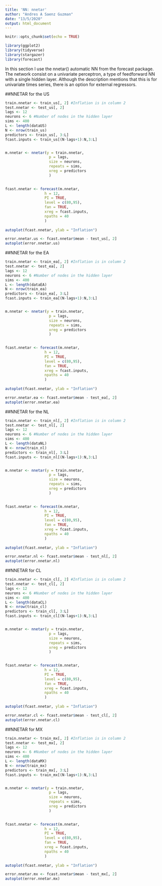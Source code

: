 ---
title: 'NN: nnetar'
author: "Andres A Saenz Guzman"
date: "13/5/2020"
output: html_document
---

```{r setup, include=FALSE}
knitr::opts_chunk$set(echo = TRUE)
```


```{r libraries , results='hide'}
library(ggplot2)
library(tidyverse)
library(stargazer)
library(forecast)
```

In this section I use the nnetar() automatic NN from the forecast package. The network consist on a univariate perceptron, a type of feedforward NN with a single hidden layer. Although the description mentions that this is for univariate times series, there is an option for external regressors.

##NNETAR for the US

```{r nnetar US}
train.nnetar <- train_us[, 2] #Inflation is in column 2
test.nnetar <- test_us[, 2]
lags <- 12
neurons <- 6 #Number of nodes in the hidden layer
sims <- 400
L <- length(dataUS)
N <- nrow(train_us)
predictors <- train_us[, 3:L]
fcast.inputs <- train_us[(N-lags+1):N,3:L]


m.nnetar <- nnetar(y = train.nnetar, 
                    p = lags, 
                    size = neurons,
                    repeats = sims,
                    xreg = predictors
                    )

 
fcast.nnetar <- forecast(m.nnetar, 
                  h = 12, 
                  PI = TRUE, 
                  level = c(80,95), 
                  fan = TRUE,
                  xreg = fcast.inputs,
                  npaths = 40
                  )
         
autoplot(fcast.nnetar, ylab = "Inflation")    

error.nnetar.us <- fcast.nnetar$mean - test_us[, 2]
autoplot(error.nnetar.us)
```

##NNETAR for the EA

```{r nnetar EA}
train.nnetar <- train_ea[, 2] #Inflation is in column 2
test.nnetar <- test_ea[, 2]
lags <- 12
neurons <- 6 #Number of nodes in the hidden layer
sims <- 400
L <- length(dataEA)
N <- nrow(train_ea)
predictors <- train_ea[, 3:L]
fcast.inputs <- train_ea[(N-lags+1):N,3:L]


m.nnetar <- nnetar(y = train.nnetar, 
                    p = lags, 
                    size = neurons,
                    repeats = sims,
                    xreg = predictors
                    )

 
fcast.nnetar <- forecast(m.nnetar, 
                  h = 12, 
                  PI = TRUE, 
                  level = c(80,95), 
                  fan = TRUE,
                  xreg = fcast.inputs,
                  npaths = 40
                  )
         
autoplot(fcast.nnetar, ylab = "Inflation")    

error.nnetar.ea <- fcast.nnetar$mean - test_ea[, 2]
autoplot(error.nnetar.ea)
```

##NNETAR for the NL

```{r nnetar NL}
train.nnetar <- train_nl[, 2] #Inflation is in column 2
test.nnetar <- test_nl[, 2]
lags <- 12
neurons <- 6 #Number of nodes in the hidden layer
sims <- 400
L <- length(dataNL)
N <- nrow(train_nl)
predictors <- train_nl[, 3:L]
fcast.inputs <- train_nl[(N-lags+1):N,3:L]


m.nnetar <- nnetar(y = train.nnetar, 
                    p = lags, 
                    size = neurons,
                    repeats = sims,
                    xreg = predictors
                    )

 
fcast.nnetar <- forecast(m.nnetar, 
                  h = 12, 
                  PI = TRUE, 
                  level = c(80,95), 
                  fan = TRUE,
                  xreg = fcast.inputs,
                  npaths = 40
                  )
         
autoplot(fcast.nnetar, ylab = "Inflation")    

error.nnetar.nl <- fcast.nnetar$mean - test_nl[, 2]
autoplot(error.nnetar.nl)
```

##NNETAR for CL

```{r nnetar CL}
train.nnetar <- train_cl[, 2] #Inflation is in column 2
test.nnetar <- test_cl[, 2]
lags <- 12
neurons <- 6 #Number of nodes in the hidden layer
sims <- 400
L <- length(dataCL)
N <- nrow(train_cl)
predictors <- train_cl[, 3:L]
fcast.inputs <- train_cl[(N-lags+1):N,3:L]


m.nnetar <- nnetar(y = train.nnetar, 
                    p = lags, 
                    size = neurons,
                    repeats = sims,
                    xreg = predictors
                    )

 
fcast.nnetar <- forecast(m.nnetar, 
                  h = 12, 
                  PI = TRUE, 
                  level = c(80,95), 
                  fan = TRUE,
                  xreg = fcast.inputs,
                  npaths = 40
                  )
         
autoplot(fcast.nnetar, ylab = "Inflation")    

error.nnetar.cl <- fcast.nnetar$mean - test_cl[, 2]
autoplot(error.nnetar.cl)
```

##NNETAR for MX

```{r nnetar MX}
train.nnetar <- train_mx[, 2] #Inflation is in column 2
test.nnetar <- test_mx[, 2]
lags <- 12
neurons <- 6 #Number of nodes in the hidden layer
sims <- 400
L <- length(dataMX)
N <- nrow(train_mx)
predictors <- train_mx[, 3:L]
fcast.inputs <- train_mx[(N-lags+1):N,3:L]


m.nnetar <- nnetar(y = train.nnetar, 
                    p = lags, 
                    size = neurons,
                    repeats = sims,
                    xreg = predictors
                    )

 
fcast.nnetar <- forecast(m.nnetar, 
                  h = 12, 
                  PI = TRUE, 
                  level = c(80,95), 
                  fan = TRUE,
                  xreg = fcast.inputs,
                  npaths = 40
                  )
         
autoplot(fcast.nnetar, ylab = "Inflation")    

error.nnetar.mx <- fcast.nnetar$mean - test_mx[, 2]
autoplot(error.nnetar.mx)
```

















